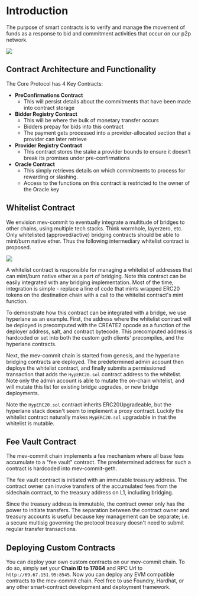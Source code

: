 # Introduction

The purpose of smart contracts is to verify and manage the movement of funds as a response
to bid and commitment activities that occur on our p2p network.

<Frame>
  <img src="/images/contract-architecture.png" />
</Frame>

## Contract Architecture and Functionality

The Core Protocol has 4 Key Contracts:

- **PreConfirmations Contract**
  - This will persist details about the commitments that have been made into contract storage
- **Bidder Registry Contract**
  - This will be where the bulk of monetary transfer occurs
  - Bidders prepay for bids into this contract
  - The payment gets processed into a provider-allocated section that a provider can later retrieve
- **Provider Registry Contract**
  - This contract stores the stake a provider bounds to ensure it doesn't break its promises under pre-confirmations
- **Oracle Contract**
  - This simply retrieves details on which commitments to process for rewarding or slashing.
  - Access to the functions on this contract is restricted to the owner of the Oracle key

## Whitelist Contract

We envision mev-commit to eventually integrate a multitude of bridges to other chains, using multiple tech stacks.
Think wormhole, layerzero, etc. Only whitelisted (approved/active) bridging contracts should be able to mint/burn native ether.
Thus the following intermediary whitelist contract is proposed.

<Frame>
  <img src="/images/white-list-contract.png" />
</Frame>

A whitelist contract is responsible for managing a whitelist of addresses that can mint/burn native ether as a part of bridging.
Note this contract can be easily integrated with any bridging implementation.
Most of the time, integration is simple - replace a line of code that mints wrapped ERC20 tokens on the destination chain with
a call to the whitelist contract's mint function.

To demonstrate how this contract can be integrated with a bridge, we use hyperlane as an example.
First, the address where the whitelist contract will be deployed is precomputed with the CREATE2
opcode as a function of the deployer address, salt, and contract bytecode. This precomputed address is
hardcoded or set into both the custom geth clients' precompiles, and the hyperlane contracts.

Next, the mev-commit chain is started from genesis, and the hyperlane bridging contracts are deployed.
The predetermined admin account then deploys the whitelist contract, and finally submits a permissioned
transaction that adds the `HypERC20.sol` contract address to the whitelist. Note only the admin account
is able to mutate the on-chain whitelist, and will mutate this list for existing bridge upgrades, or new bridge deployments.

Note the `HypERC20.sol` contract inherits ERC20Upgradeable, but the hyperlane stack doesn't seem to implement a proxy contract.
Luckily the whitelist contract naturally makes `HypERC20.sol` upgradable in that the whitelist is mutable.

## Fee Vault Contract

The mev-commit chain implements a fee mechanism where all base fees accumulate to a "fee vault" contract.
The predetermined address for such a contract is hardcoded into mev-commit-geth.

The fee vault contract is initiated with an immutable treasury address.
The contract owner can invoke transfers of the accumulated fees from the sidechain contract, to the treasury address on L1, including bridging.

Since the treasury address is immutable, the contract owner only has the power to initiate transfers.
The separation between the contract owner and treasury accounts is useful because key management can be separate;
i.e. a secure multisig governing the protocol treasury doesn't need to submit regular transfer transactions.

## Deploying Custom Contracts

You can deploy your own custom contracts on our mev-commit chain.
To do so, simply set your **Chain ID to 17864** and RPC Url to `http://69.67.151.95:8545`.
Now you can deploy any EVM compatible contracts to the mev-commit chain.
Feel free to use Foundry, Hardhat, or any other smart-contract development and deployment framework.
